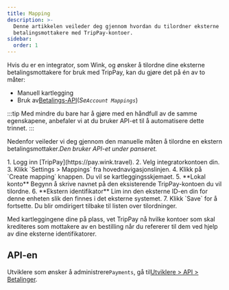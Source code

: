 ```yaml
---
title: Mapping
description: >-
  Denne artikkelen veileder deg gjennom hvordan du tilordner eksterne
  betalingsmottakere med TripPay-kontoer.
sidebar:
  order: 1
---
```


Hvis du er en integrator, som Wink, og ønsker å tilordne dine eksterne betalingsmottakere for bruk med TripPay, kan du gjøre det på én av to måter:

* Manuell kartlegging
* Bruk av[Betalings-API](/developers/apis/#payment-api)(*Se`Account Mappings`*)

:::tip
Med mindre du bare har å gjøre med en håndfull av de samme egenskapene, anbefaler vi at du bruker API-et til å automatisere dette trinnet.
:::

Nedenfor veileder vi deg gjennom den manuelle måten å tilordne en ekstern betalingsmottaker.*Den bruker API-et under panseret.*

<Steps>
  1. Logg inn [TripPay](https://pay.wink.travel).
  2. Velg integratorkontoen din.
  3. Klikk `Settings > Mappings` fra hovednavigasjonslinjen.
  4. Klikk på `Create mapping` knappen. Du vil se kartleggingsskjemaet.
  5. **Lokal konto** Begynn å skrive navnet på den eksisterende TripPay-kontoen du vil tilordne.
  6. **Ekstern identifikator** Lim inn den eksterne ID-en din for denne enheten slik den finnes i det eksterne systemet.
  7. Klikk `Save` for å fortsette. Du blir omdirigert tilbake til listen over tilordninger.
</Steps>


Med kartleggingene dine på plass, vet TripPay nå hvilke kontoer som skal krediteres som mottakere av en bestilling når du refererer til dem ved hjelp av dine eksterne identifikatorer.

## API-en

Utviklere som ønsker å administrere`Payments`, gå til[Utviklere > API > Betalinger](/developers/apis/#payment-api).

